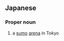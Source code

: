 ==Japanese==
{{ja-kanjitab|こく|ぎ|かん|yomi=on}}

===Proper noun===
{{ja-pos|こくぎかん|proper}}

# a [[sumo]] [[arena]] in Tokyo